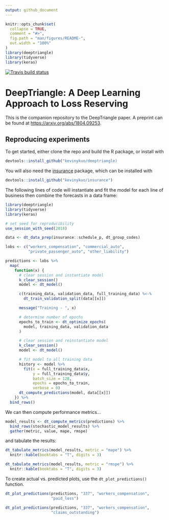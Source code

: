 ```yaml
---
output: github_document
---
```


<!-- README.md is generated from README.Rmd. Please edit that file -->

```r
knitr::opts_chunk$set(
  collapse = TRUE,
  comment = "#>",
  fig.path = "man/figures/README-",
  out.width = "100%"
)
library(deeptriangle)
library(tidyverse)
library(keras)
```

[![Travis build status](https://travis-ci.org/kevinykuo/deeptriangle.svg?branch=master)](https://travis-ci.org/kevinykuo/deeptriangle)

# DeepTriangle: A Deep Learning Approach to Loss Reserving

This is the companion repository to the DeepTriangle paper. A preprint can be found at [https://arxiv.org/abs/1804.09253](https://arxiv.org/abs/1804.09253).

## Reproducing experiments

To get started, either clone the repo and build the R package, or install with

``` r
devtools::install_github("kevinykuo/deeptriangle)
```

You will also need the [insurance](https://github.com/kevinykuo/insurance) package, which can be installed with

```r
devtools::install_github("kevinykuo/insurance")
```

The following lines of code will instantiate and fit the model for each line of business then combine the forecasts in a data frame:

```r
library(deeptriangle)
library(tidyverse)
library(keras)

# set seed for reproducibility
use_session_with_seed(2018)

data <- dt_data_prep(insurance::schedule_p, dt_group_codes)

lobs <- c("workers_compensation", "commercial_auto",
          "private_passenger_auto", "other_liability")

predictions <- lobs %>%
  map(
    function(x) {
      # clear session and instantiate model
      k_clear_session()
      model <- dt_model()

      c(training_data, validation_data, full_training_data) %<-%
        dt_train_validation_split(data[[x]])

      message("Training - ", x)

      # determine number of epochs
      epochs_to_train <- dt_optimize_epochs(
        model, training_data, validation_data
      )

      # clear session and reinstantiate model
      k_clear_session()
      model <- dt_model()

      # fit model to all training data
      history <- model %>%
        fit(x = full_training_data$x,
            y = full_training_data$y,
            batch_size = 128,
            epochs = epochs_to_train,
            verbose = 0)
      dt_compute_predictions(model, data[[x]])
    }) %>%
  bind_rows()
```

We can then compute performance metrics...

```r
model_results <- dt_compute_metrics(predictions) %>%
  bind_rows(stochastic_model_results) %>%
  gather(metric, value, mape, rmspe)
```

and tabulate the results:

```r
dt_tabulate_metrics(model_results, metric = "mape") %>%
  knitr::kable(booktabs = "T", digits = 3)
```

```r
dt_tabulate_metrics(model_results, metric = "rmspe") %>%
  knitr::kable(booktabs = "T", digits = 3)
```

To create actual vs. predicted plots, use the `dt_plot_predictions()` function.

```r
dt_plot_predictions(predictions, "337", "workers_compensation",
                    "paid_loss")
```

```r
dt_plot_predictions(predictions, "337", "workers_compensation",
                    "claims_outstanding")
```
